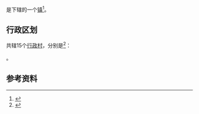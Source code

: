 {{中国乡级行政区|35/01/25/106/000
| 景观照片文件名 = 
| 景观照片描述 = 
| 汉语拼音 = 
| 通用拼音 = 
| 注音符號 = 
| 其它标音类型1 = 
| 其它标音1 = 
| 其它标音类型2 = 
| 其它标音2 = 
| 其它语言类型1 = 
| 其它语言地名1 = 
| 其它语言类型2 = 
| 其它语言地名2 = 
| 总面积 = 165平方公里
| 户籍人口 = 8251户
| 户籍人口年份 = 2019
| 常住人口 = 24941人
| 常住人口年份 = 2019
| 人口密度 = 
| 行政区划 = 
| 官方网站 = 
| 政府驻地 = 
| 邮政编码 = 
| 毗邻行政区 = [[东洋乡|东洋乡]]、[[嵩口镇_(永泰县)|嵩口镇]]、[[盖洋乡|盖洋乡]]、[[尤溪县|尤溪县]][[中仙乡|中仙乡]]、[[闽清县|闽清县]][[上莲乡|上莲乡]]
| 位置图文件名 = 
| 位置图描述 = 
}}
'''{{PAGENAMEBASE}}'''是{{PRC admin/fullname|35/01/25/106/000|3}}下辖的一个[[行政建制镇|镇]]<ref>{{PRC admin/ref sgc|{{PRC admin/parent|35/01/25/106/000}}}}</ref>。

== 行政区划 ==

{{PAGENAMEBASE}}共辖15个[[行政村|行政村]]，分别是<ref>{{PRC admin/ref sgc|35/01/25/106/000}}</ref>：

{{PRC admin/children|35/01/25/106/000}}。

==参考资料==
{{reflist}}

{{PRC admin/navcat|35/01/25/106/000}}